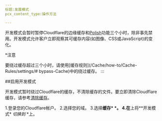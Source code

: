 ```yaml
---
标题:发展模式
pcx_content_type:操作方法

---
```


开发模式会暂时暂停Cloudflare的边缘缓存和[Polish](/images/polish/)功能三个小时，除非事先禁用。开发模式允许客户立即观察其可缓存内容(如图像、CSS或JavaScript)的变化。

*注意

要绕过缓存超过三个小时，请使用[缓存规则](/Cache/how-to/Cache-Rules/settings/# bypass-Cache)中的绕过缓存。
:::

##启用开发模式

开发模式暂时绕过Cloudflare的缓存，不清除缓存的文件。要立即清除Cloudflare缓存，请参考[清除缓存](/cache/how-to/purge-cache/)。

1.登录您的Cloudflare帐户。
2.选择您的域。
3.选择**缓存* *。
4.在**上将**开发模式* *切换到* *上。
